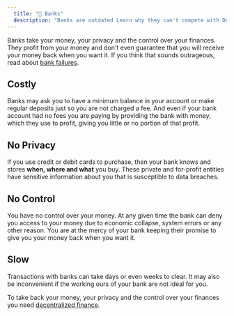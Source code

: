 ```yaml
---
  title: "🏦 Banks"
  description: "Banks are outdated Learn why they can't compete with DeFi."
---
```


Banks take your money, your privacy and the control over your finances. They profit from your money and don't even guarantee that you will receive your money back when you want it. If you think that sounds outrageous, read about [bank failures](https://en.wikipedia.org/wiki/Bank_failure).

## Costly

Banks may ask you to have a minimum balance in your account or make regular deposits just so you are not charged a fee. And even if your bank account had no fees you are paying by providing the bank with money, which they use to profit, giving you little or no portion of that profit.

## No Privacy

If you use credit or debit cards to purchase, then your bank knows and stores **when, where and what** you buy. These private and for-profit entities have sensitive information about you that is susceptible to data breaches.

## No Control

You have no control over your money. At any given time the bank can deny you access to your money due to economic collapse, system errors or any other reason. You are at the mercy of your bank keeping their promise to give you your money back when you want it.

## Slow

Transactions with banks can take days or even weeks to clear. It may also be inconvenient if the working ours of your bank are not ideal for you.

To take back your money, your privacy and the control over your finances you need [decentralized finance](/blog/defi).